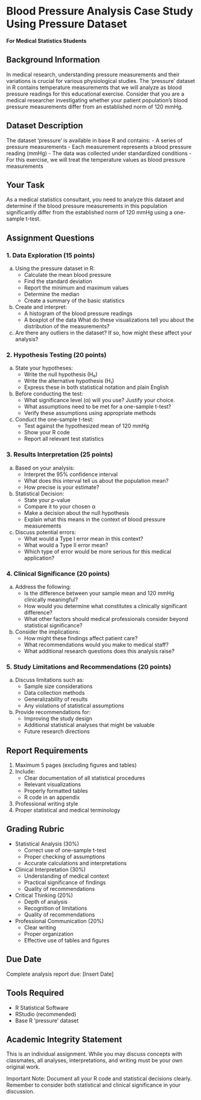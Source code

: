 # Blood Pressure Analysis Case Study Using Pressure Dataset
**For Medical Statistics Students**

## Background Information
In medical research, understanding pressure measurements and their variations is crucial for various physiological studies. The 'pressure' dataset in R contains temperature measurements that we will analyze as blood pressure readings for this educational exercise. Consider that you are a medical researcher investigating whether your patient population's blood pressure measurements differ from an established norm of 120 mmHg.

## Dataset Description
The dataset 'pressure' is available in base R and contains:
- A series of pressure measurements
- Each measurement represents a blood pressure reading (mmHg)
- The data was collected under standardized conditions
- For this exercise, we will treat the temperature values as blood pressure measurements

## Your Task
As a medical statistics consultant, you need to analyze this dataset and determine if the blood pressure measurements in this population significantly differ from the established norm of 120 mmHg using a one-sample t-test.

## Assignment Questions

### 1. Data Exploration (15 points)
a) Using the pressure dataset in R:
   - Calculate the mean blood pressure
   - Find the standard deviation
   - Report the minimum and maximum values
   - Determine the median
   - Create a summary of the basic statistics

b) Create and interpret:
   - A histogram of the blood pressure readings
   - A boxplot of the data
   What do these visualizations tell you about the distribution of the measurements?

c) Are there any outliers in the dataset? If so, how might these affect your analysis?

### 2. Hypothesis Testing (20 points)
a) State your hypotheses:
   - Write the null hypothesis (H₀)
   - Write the alternative hypothesis (H₁)
   - Express these in both statistical notation and plain English

b) Before conducting the test:
   - What significance level (α) will you use? Justify your choice.
   - What assumptions need to be met for a one-sample t-test?
   - Verify these assumptions using appropriate methods

c) Conduct the one-sample t-test:
   - Test against the hypothesized mean of 120 mmHg
   - Show your R code
   - Report all relevant test statistics

### 3. Results Interpretation (25 points)
a) Based on your analysis:
   - Interpret the 95% confidence interval
   - What does this interval tell us about the population mean?
   - How precise is your estimate?

b) Statistical Decision:
   - State your p-value
   - Compare it to your chosen α
   - Make a decision about the null hypothesis
   - Explain what this means in the context of blood pressure measurements

c) Discuss potential errors:
   - What would a Type I error mean in this context?
   - What would a Type II error mean?
   - Which type of error would be more serious for this medical application?

### 4. Clinical Significance (20 points)
a) Address the following:
   - Is the difference between your sample mean and 120 mmHg clinically meaningful?
   - How would you determine what constitutes a clinically significant difference?
   - What other factors should medical professionals consider beyond statistical significance?

b) Consider the implications:
   - How might these findings affect patient care?
   - What recommendations would you make to medical staff?
   - What additional research questions does this analysis raise?

### 5. Study Limitations and Recommendations (20 points)
a) Discuss limitations such as:
   - Sample size considerations
   - Data collection methods
   - Generalizability of results
   - Any violations of statistical assumptions

b) Provide recommendations for:
   - Improving the study design
   - Additional statistical analyses that might be valuable
   - Future research directions

## Report Requirements
1. Maximum 5 pages (excluding figures and tables)
2. Include:
   - Clear documentation of all statistical procedures
   - Relevant visualizations
   - Properly formatted tables
   - R code in an appendix
3. Professional writing style
4. Proper statistical and medical terminology

## Grading Rubric
- Statistical Analysis (30%)
  * Correct use of one-sample t-test
  * Proper checking of assumptions
  * Accurate calculations and interpretations

- Clinical Interpretation (30%)
  * Understanding of medical context
  * Practical significance of findings
  * Quality of recommendations

- Critical Thinking (20%)
  * Depth of analysis
  * Recognition of limitations
  * Quality of recommendations

- Professional Communication (20%)
  * Clear writing
  * Proper organization
  * Effective use of tables and figures

## Due Date
Complete analysis report due: [Insert Date]

## Tools Required
- R Statistical Software
- RStudio (recommended)
- Base R 'pressure' dataset

## Academic Integrity Statement
This is an individual assignment. While you may discuss concepts with classmates, all analyses, interpretations, and writing must be your own original work.

Important Note: Document all your R code and statistical decisions clearly. Remember to consider both statistical and clinical significance in your discussion.